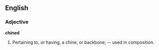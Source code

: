 ==English==

===Adjective===

'''chined'''

#Pertaining to, or having, a chine, or backbone; -- used in composition.
